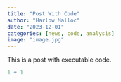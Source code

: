 ```yaml
---
title: "Post With Code"
author: "Harlow Malloc"
date: "2023-12-01"
categories: [news, code, analysis]
image: "image.jpg"
---
```


This is a post with executable code.

```r
1 + 1
```
